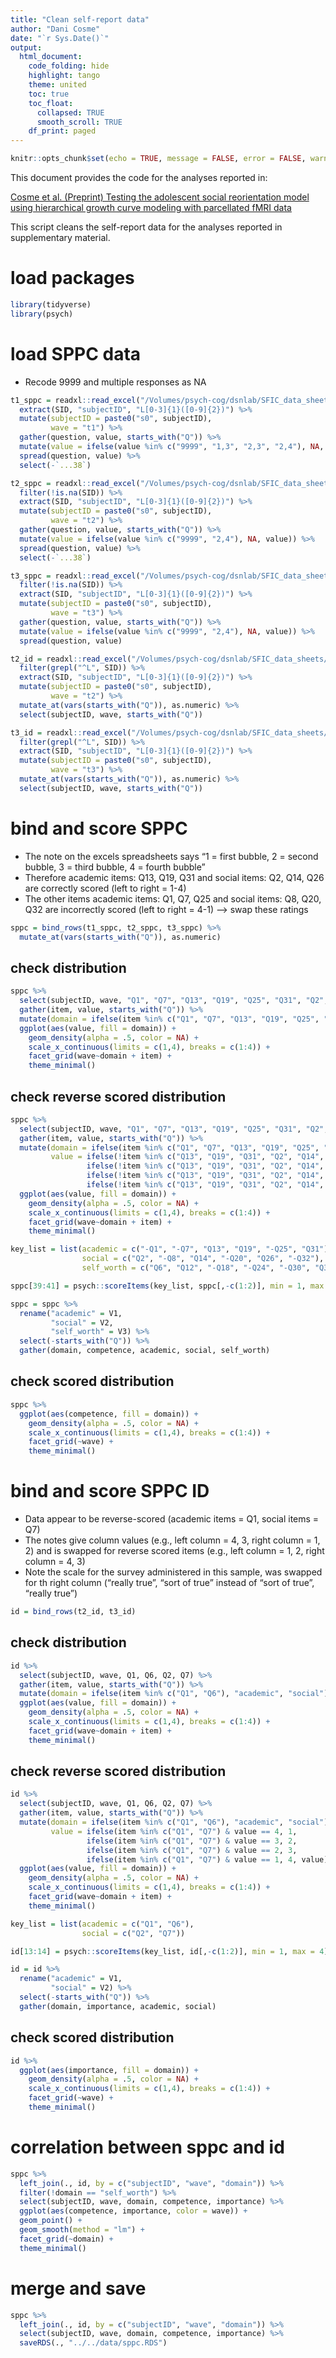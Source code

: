 ```yaml
---
title: "Clean self-report data"
author: "Dani Cosme"
date: "`r Sys.Date()`"
output:
  html_document:
    code_folding: hide
    highlight: tango
    theme: united
    toc: true
    toc_float: 
      collapsed: TRUE
      smooth_scroll: TRUE
    df_print: paged
---
```


```r
knitr::opts_chunk$set(echo = TRUE, message = FALSE, error = FALSE, warning = FALSE)
```

This document provides the code for the analyses reported in:

[Cosme et al. (Preprint) Testing the adolescent social reorientation model using hierarchical growth curve modeling with parcellated fMRI data](https://psyarxiv.com/8eyf5/)

This script cleans the self-report data for the analyses reported in supplementary material.

# load packages
```r
library(tidyverse)
library(psych)
```

# load SPPC data
* Recode 9999 and multiple responses as NA
```r
t1_sppc = readxl::read_excel("/Volumes/psych-cog/dsnlab/SFIC_data_sheets/lerner/T1Lerner_Enter-Check_AT.xls", sheet = "What I am like") %>%
  extract(SID, "subjectID", "L[0-3]{1}([0-9]{2})") %>%
  mutate(subjectID = paste0("s0", subjectID),
         wave = "t1") %>%
  gather(question, value, starts_with("Q")) %>%
  mutate(value = ifelse(value %in% c("9999", "1,3", "2,3", "2,4"), NA, value)) %>%
  spread(question, value) %>%
  select(-`...38`)

t2_sppc = readxl::read_excel("/Volumes/psych-cog/dsnlab/SFIC_data_sheets/lerner/T2Lerner_Enter-Check_AT.xls", sheet = "What I Am Like") %>%
  filter(!is.na(SID)) %>%
  extract(SID, "subjectID", "L[0-3]{1}([0-9]{2})") %>%
  mutate(subjectID = paste0("s0", subjectID),
         wave = "t2") %>%
  gather(question, value, starts_with("Q")) %>%
  mutate(value = ifelse(value %in% c("9999", "2,4"), NA, value)) %>%
  spread(question, value) %>%
  select(-`...38`)

t3_sppc = readxl::read_excel("/Volumes/psych-cog/dsnlab/SFIC_data_sheets/lerner/T3Lerner_Enter-Check_AT.xls", sheet = "What I am like") %>%
  filter(!is.na(SID)) %>%
  extract(SID, "subjectID", "L[0-3]{1}([0-9]{2})") %>%
  mutate(subjectID = paste0("s0", subjectID),
         wave = "t3") %>%
  gather(question, value, starts_with("Q")) %>%
  mutate(value = ifelse(value %in% c("9999", "2,4"), NA, value)) %>%
  spread(question, value)

t2_id = readxl::read_excel("/Volumes/psych-cog/dsnlab/SFIC_data_sheets/lerner/T2Lerner_with_SPPC_ID.xls", sheet = "SPPC ID") %>%
  filter(grepl("^L", SID)) %>%
  extract(SID, "subjectID", "L[0-3]{1}([0-9]{2})") %>%
  mutate(subjectID = paste0("s0", subjectID),
         wave = "t2") %>%
  mutate_at(vars(starts_with("Q")), as.numeric) %>%
  select(subjectID, wave, starts_with("Q"))

t3_id = readxl::read_excel("/Volumes/psych-cog/dsnlab/SFIC_data_sheets/lerner/T3SPPC_ID.xls") %>%
  filter(grepl("^L", SID)) %>%
  extract(SID, "subjectID", "L[0-3]{1}([0-9]{2})") %>%
  mutate(subjectID = paste0("s0", subjectID),
         wave = "t3") %>%
  mutate_at(vars(starts_with("Q")), as.numeric) %>%
  select(subjectID, wave, starts_with("Q")) 
```

# bind and score SPPC
* The note on the excels spreadsheets says "1 = first bubble, 2 = second bubble, 3 = third bubble, 4 = fourth bubble"
* Therefore academic items: Q13, Q19, Q31 and social items: Q2, Q14, Q26 are correctly scored (left to right = 1-4)
* The other items academic items: Q1, Q7, Q25 and social items: Q8, Q20, Q32 are incorrectly scored (left to right = 4-1) --> swap these ratings

```r
sppc = bind_rows(t1_sppc, t2_sppc, t3_sppc) %>%
  mutate_at(vars(starts_with("Q")), as.numeric)
```

## check distribution
```r
sppc %>% 
  select(subjectID, wave, "Q1", "Q7", "Q13", "Q19", "Q25", "Q31", "Q2", "Q8", "Q14", "Q20", "Q26", "Q32") %>%
  gather(item, value, starts_with("Q")) %>%
  mutate(domain = ifelse(item %in% c("Q1", "Q7", "Q13", "Q19", "Q25", "Q31"), "academic", "social")) %>%
  ggplot(aes(value, fill = domain)) +
    geom_density(alpha = .5, color = NA) +
    scale_x_continuous(limits = c(1,4), breaks = c(1:4)) +
    facet_grid(wave~domain + item) +
    theme_minimal()
```

## check reverse scored distribution
```r
sppc %>% 
  select(subjectID, wave, "Q1", "Q7", "Q13", "Q19", "Q25", "Q31", "Q2", "Q8", "Q14", "Q20", "Q26", "Q32") %>%
  gather(item, value, starts_with("Q")) %>%
  mutate(domain = ifelse(item %in% c("Q1", "Q7", "Q13", "Q19", "Q25", "Q31"), "academic", "social"),
         value = ifelse(!item %in% c("Q13", "Q19", "Q31", "Q2", "Q14", "Q26") & value == 4, 1,
                 ifelse(!item %in% c("Q13", "Q19", "Q31", "Q2", "Q14", "Q26") & value == 3, 2,
                 ifelse(!item %in% c("Q13", "Q19", "Q31", "Q2", "Q14", "Q26") & value == 2, 3,
                 ifelse(!item %in% c("Q13", "Q19", "Q31", "Q2", "Q14", "Q26") & value == 1, 4, value))))) %>%
  ggplot(aes(value, fill = domain)) +
    geom_density(alpha = .5, color = NA) +
    scale_x_continuous(limits = c(1,4), breaks = c(1:4)) +
    facet_grid(wave~domain + item) +
    theme_minimal()
```

```r
key_list = list(academic = c("-Q1", "-Q7", "Q13", "Q19", "-Q25", "Q31"),
                social = c("Q2", "-Q8", "Q14", "-Q20", "Q26", "-Q32"),
                self_worth = c("Q6", "Q12", "-Q18", "-Q24", "-Q30", "Q36"))

sppc[39:41] = psych::scoreItems(key_list, sppc[,-c(1:2)], min = 1, max = 4)$scores

sppc = sppc %>%
  rename("academic" = V1,
         "social" = V2,
         "self_worth" = V3) %>%
  select(-starts_with("Q")) %>%
  gather(domain, competence, academic, social, self_worth)
```

## check scored distribution
```r
sppc %>%
  ggplot(aes(competence, fill = domain)) +
    geom_density(alpha = .5, color = NA) +
    scale_x_continuous(limits = c(1,4), breaks = c(1:4)) +
    facet_grid(~wave) +
    theme_minimal()
```

# bind and score SPPC ID
* Data appear to be reverse-scored (academic items = Q1, social items = Q7)
* The notes give column values (e.g., left column = 4, 3, right column = 1, 2) and is swapped for reverse scored items (e.g., left column = 1, 2, right column = 4, 3)
* Note the scale for the survey administered in this sample, was swapped for th right column ("really true", "sort of true" instead of "sort of true", "really true")
```r
id = bind_rows(t2_id, t3_id)
```

## check distribution
```r
id %>% 
  select(subjectID, wave, Q1, Q6, Q2, Q7) %>%
  gather(item, value, starts_with("Q")) %>%
  mutate(domain = ifelse(item %in% c("Q1", "Q6"), "academic", "social")) %>%
  ggplot(aes(value, fill = domain)) +
    geom_density(alpha = .5, color = NA) +
    scale_x_continuous(limits = c(1,4), breaks = c(1:4)) +
    facet_grid(wave~domain + item) +
    theme_minimal()
```

## check reverse scored distribution
```r
id %>% 
  select(subjectID, wave, Q1, Q6, Q2, Q7) %>%
  gather(item, value, starts_with("Q")) %>%
  mutate(domain = ifelse(item %in% c("Q1", "Q6"), "academic", "social"),
         value = ifelse(item %in% c("Q1", "Q7") & value == 4, 1,
                 ifelse(item %in% c("Q1", "Q7") & value == 3, 2,
                 ifelse(item %in% c("Q1", "Q7") & value == 2, 3,
                 ifelse(item %in% c("Q1", "Q7") & value == 1, 4, value))))) %>%
  ggplot(aes(value, fill = domain)) +
    geom_density(alpha = .5, color = NA) +
    scale_x_continuous(limits = c(1,4), breaks = c(1:4)) +
    facet_grid(wave~domain + item) +
    theme_minimal()
```

```r
key_list = list(academic = c("Q1", "Q6"),
                social = c("Q2", "Q7"))

id[13:14] = psych::scoreItems(key_list, id[,-c(1:2)], min = 1, max = 4)$scores

id = id %>%
  rename("academic" = V1,
         "social" = V2) %>%
  select(-starts_with("Q")) %>%
  gather(domain, importance, academic, social)
```

## check scored distribution
```r
id %>%
  ggplot(aes(importance, fill = domain)) +
    geom_density(alpha = .5, color = NA) +
    scale_x_continuous(limits = c(1,4), breaks = c(1:4)) +
    facet_grid(~wave) +
    theme_minimal()
```

# correlation between sppc and id
```r
sppc %>%
  left_join(., id, by = c("subjectID", "wave", "domain")) %>%
  filter(!domain == "self_worth") %>%
  select(subjectID, wave, domain, competence, importance) %>%
  ggplot(aes(competence, importance, color = wave)) +
  geom_point() +
  geom_smooth(method = "lm") +
  facet_grid(~domain) +
  theme_minimal()
```

# merge and save
```r
sppc %>%
  left_join(., id, by = c("subjectID", "wave", "domain")) %>%
  select(subjectID, wave, domain, competence, importance) %>%
  saveRDS(., "../../data/sppc.RDS")
```
